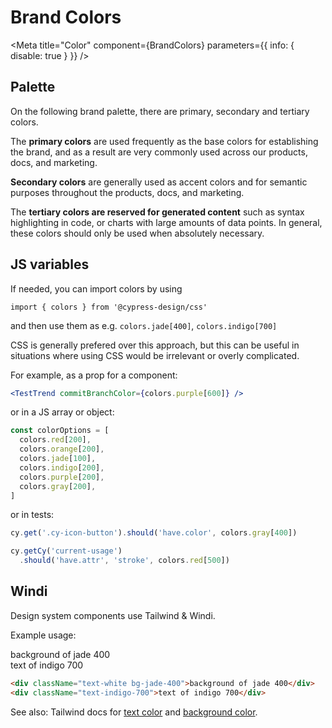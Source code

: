 

# Brand Colors

<Meta
  title="Color"
  component={BrandColors}
  parameters={{ info: { disable: true } }}
/>

## Palette


On the following brand palette, there are primary, secondary and tertiary colors.

The **primary colors** are used frequently as the base colors for establishing the brand, and as a result are very commonly used across our products, docs, and marketing. 

**Secondary colors** are generally used as accent colors and for semantic purposes throughout the products, docs, and marketing.

The **tertiary colors are reserved for generated content** such as syntax highlighting in code, or charts with large amounts of data points. In general, these colors should only be used when absolutely necessary.

<Canvas withSource="none">
  <BrandColors />
</Canvas>

## JS variables

If needed, you can import colors by using

`import { colors } from '@cypress-design/css'`

and then use them as e.g. `colors.jade[400]`, `colors.indigo[700]`

CSS is generally prefered over this approach, but this can be useful in situations where using CSS would be irrelevant or overly complicated.

For example, as a prop for a component:

```jsx
<TestTrend commitBranchColor={colors.purple[600]} />
```

or in a JS array or object:

```js
const colorOptions = [
  colors.red[200],
  colors.orange[200],
  colors.jade[100],
  colors.indigo[200],
  colors.purple[200],
  colors.gray[200],
]
```

or in tests:

```js
cy.get('.cy-icon-button').should('have.color', colors.gray[400])

cy.getCy('current-usage')
  .should('have.attr', 'stroke', colors.red[500])
```

## Windi

Design system components use Tailwind & Windi.

Example usage:

<div className="text-white bg-jade-400">background of jade 400</div>
<div className="text-indigo-700">text of indigo 700</div>

```html
<div className="text-white bg-jade-400">background of jade 400</div>
<div className="text-indigo-700">text of indigo 700</div>
```

See also: Tailwind docs for [text color](https://tailwindcss.com/docs/text-color) and [background color](https://tailwindcss.com/docs/background-color).
